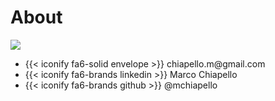 # About

::: {layout="[0.38, -0.02, 0.60]" layout-valign="center"}
<img src="img/MarcoChiapello.jpg" class="picture"/>

-   [{{< iconify fa6-solid envelope >}}
chiapello.m@gmail.com](mailto:chiapello.m@gmail.com){style="text-decoration: none;"}
-   [{{< iconify fa6-brands linkedin >}} Marco Chiapello](https://www.linkedin.com/in/marco-chiapello-20b58750/){style="text-decoration: none;"}
-   [{{< iconify fa6-brands github >}} \@mchiapello](https://github.com/mchiapello/){style="text-decoration: none;"}

:::
